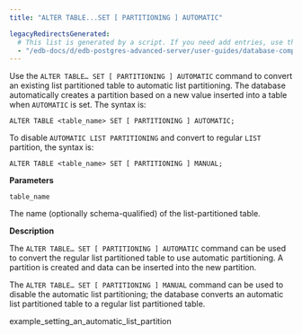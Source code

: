 ```yaml
---
title: "ALTER TABLE...SET [ PARTITIONING ] AUTOMATIC"

legacyRedirectsGenerated:
  # This list is generated by a script. If you need add entries, use the `legacyRedirects` key.
  - "/edb-docs/d/edb-postgres-advanced-server/user-guides/database-compatibility-table-partitioning-guide/13/alter_table_set_partitioning_automatic.html"
---
```


<div id="alter_table_set_partitioning_automatic" class="registered_link"></div>

Use the `ALTER TABLE… SET [ PARTITIONING ] AUTOMATIC` command to convert an existing list partitioned table to automatic list partitioning. The database automatically creates a partition based on a new value inserted into a table when `AUTOMATIC` is set. The syntax is:

```text
ALTER TABLE <table_name> SET [ PARTITIONING ] AUTOMATIC;
```

To disable `AUTOMATIC LIST PARTITIONING` and convert to regular `LIST` partition, the syntax is:

```text
ALTER TABLE <table_name> SET [ PARTITIONING ] MANUAL;
```

**Parameters**

`table_name`

 The name (optionally schema-qualified) of the list-partitioned table.

**Description**

The `ALTER TABLE… SET [ PARTITIONING ] AUTOMATIC` command can be used to convert the regular list partitioned table to use automatic partitioning. A partition is created and data can be inserted into the new partition.

The `ALTER TABLE… SET [ PARTITIONING ] MANUAL` command can be used to disable the automatic list partitioning; the database converts an automatic list partitioned table to a regular list partitioned table.

<div class="toctree" maxdepth="3">

example_setting_an_automatic_list_partition

</div>
